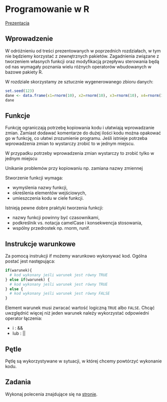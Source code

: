 # Programowanie w R

[Prezentacja](presentations/05_programowanie.html)

## Wprowadzenie

W odróżnieniu od treści prezentowanych w poprzednich rozdziałach, w tym nie będziemy korzystać z zewnętrznych pakietów. Zagadnienia związane z tworzeniem własnych funkcji oraz modyfikacją przepływu sterowania będą od nas wymagały poznania wielu różnych operatorów wbudowanych w bazowe pakiety R. 

W rozdziale skorzystamy ze sztucznie wygenerowanego zbioru danych:

```r
set.seed(123)
dane <- data.frame(x1=rnorm(10), x2=rnorm(10), x3=rnorm(10), x4=rnorm(10))
dane
```


## Funkcje

Funkcję ograniczają potrzebę kopiowania kodu i ułatwiają wprowadzanie zmian. Zamiast dodawać komentarze do dużej ilości kodu można opakować go w funkcję, co ułatwi zrozumienie programu. Jeśli istnieje potrzeba wprowadzenia zmian to wystarczy zrobić to w jednym miejscu. 

W przypadku potrzeby wprowadzenia zmian wystarczy to zrobić tylko w jednym miejscu

Unikanie problemów przy kopiowaniu np. zamiana nazwy zmiennej

Stworzenie funkcji wymaga:

- wymyślenia nazwy funkcji,
- określenia elementów wejściowych,
- umieszczenia kodu w ciele funkcji.

Istnieją pewne dobre praktyki tworzenia funkcji:

- nazwy funkcji powinny być czasownikami,
- podkreślnik vs. notacja camelCase i konsekwencja stosowania,
- wspólny przedrostek np. rnorm, runif.


## Instrukcje warunkowe

Za pomocą instrukcji if możemy warunkowo wykonywać kod. Ogólna postać jest następująca:

```r
if(warunek){
  # kod wykonany jeśli warunek jest równy TRUE
} else if(warunek) {
  # kod wykonany jeśli warunek jest równy TRUE
} else {
  # kod wykonany jeśli warunek jest równy FALSE
}
```

Element warunek musi zwracać wartość logiczną `TRUE` albo `FALSE`. Chcąć uwzględnić więcej niż jeden warunek należy wykorzystać odpowiedni operator łączenia:

- i : &&
- lub : ||

## Pętle

Pętlę są wykorzystywane w sytuacji, w której chcemy powtórzyć wykonanie kodu.

## Zadania

Wykonaj polecenia znajdujące się na [stronie](presentations/05_programowanie_zadania.html).
